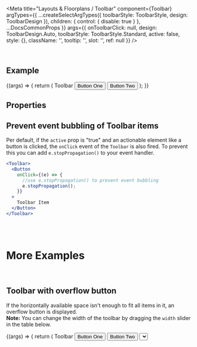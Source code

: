 
<Meta
  title="Layouts & Floorplans / Toolbar"
  component={Toolbar}
  argTypes={{
    ...createSelectArgTypes({ toolbarStyle: ToolbarStyle, design: ToolbarDesign }),
    children: { control: { disable: true } },
    ...DocsCommonProps
  }}
  args={{
    onToolbarClick: null,
    design: ToolbarDesign.Auto,
    toolbarStyle: ToolbarStyle.Standard,
    active: false,
    style: {},
    className: '',
    tooltip: '',
    slot: '',
    ref: null
  }}
/>

<DocsHeader />

<br />

## Example

<Canvas>
  <Story name="Default">
    {(args) => {
      return (
        <Toolbar {...args}>
          <Text>Toolbar</Text>
          <Button>Button One</Button>
          <Button>Button Two</Button>
        </Toolbar>
      );
    }}
  </Story>
</Canvas>

## Properties

<ArgsTable story="Default" />

## Prevent event bubbling of Toolbar items

Per default, if the `active` prop is "true" and an actionable element like a button is clicked, the `onClick` event of the `Toolbar` is also fired.
To prevent this you can add `e.stopPropagation()` to your event handler.

```jsx
<Toolbar>
  <Button
    onClick={(e) => {
      //use e.stopPropagation() to prevent event bubbling
      e.stopPropagation();
    }}
  >
    Toolbar Item
  </Button>
</Toolbar>
```

<br />
<br />

# More Examples

<br />

## Toolbar with overflow button

If the horizontally available space isn't enough to fit all items in it, an overflow button is displayed.<br />
**Note:** You can change the width of the toolbar by dragging the `width` slider in the table below.

<ArgsTable story="With overflow button" />

<Canvas>
  <Story
    name="With overflow button"
    args={{ width: 200 }}
    argTypes={{
      width: {
        control: { type: 'range', min: 0, max: 1100, step: 10 },
        description: 'Drag the slider to change the width of the toolbar.'
      },
      children: { table: { disable: true } },
      toolbarStyle: { table: { disable: true } },
      design: { table: { disable: true } },
      ...DocsCommonProps,
      active: { table: { disable: true } },
      onToolbarClick: { table: { disable: true } },
      onClick: { table: { disable: true } }
    }}
  >
    {(args) => {
      return (
        <Toolbar style={{ width: `${args.width}px` }}>
          <Text>Toolbar</Text>
          <Button>Button One</Button>
          <Button>Button Two</Button>
          <Select />
          <Switch />
          <Button>Button Three</Button>
          <Button>Button Four</Button>
          <Button>Button Five</Button>
          <Button>Button Six</Button>
        </Toolbar>
      );
    }}
  </Story>
</Canvas>

<br />
<br />

## Align elements inside of the Toolbar

To align items inside of the `Toolbar` you can use the `ToolbarSpacer` component.<br />
This will cover the remaining horizontal space between the `Toolbar` items and for example pushes one item to the edge of the `Toolbar`.

### Right aligned items

<Canvas>
  <Story name="Right aligned items">
    {(args) => {
      return (
        <Toolbar {...args}>
          <ToolbarSpacer />
          <Button>Button</Button>
          <Icon name="settings" />
          <Icon name="download" />
        </Toolbar>
      );
    }}
  </Story>
</Canvas>

### Evenly aligned items

<Canvas>
  <Story name="Evenly aligned items">
    {(args) => {
      return (
        <Toolbar {...args}>
          <Text>Left</Text>
          <ToolbarSpacer />
          <Button>Center</Button>
          <ToolbarSpacer />
          <Text>Right</Text>
          <Icon name="settings" />
          <Icon name="download" />
        </Toolbar>
      );
    }}
  </Story>
</Canvas>

<br />
<br />

## Toolbar Separator

You can add a visual separator between the preceding and succeeding `Toolbar` item with the use of the `ToolbarSeparator`.<br />
**Note:** In the overflow popover the `ToolbarSeparator` is represented by a horizontal line, in the `Toolbar` by a vertical line.

<Canvas>
  <Story name="With separator">
    {(args) => {
      return (
        <Toolbar {...args}>
          <Button>Item1</Button>
          <Button>Item2</Button>
          <Button>Item3</Button>
          <ToolbarSeparator />
          <Button>Item4</Button>
          <Button>Item5</Button>
          <ToolbarSeparator />
          <Button>Item6</Button>
          <ToolbarSeparator />
          <Button>Item7</Button>
        </Toolbar>
      );
    }}
  </Story>
</Canvas>
